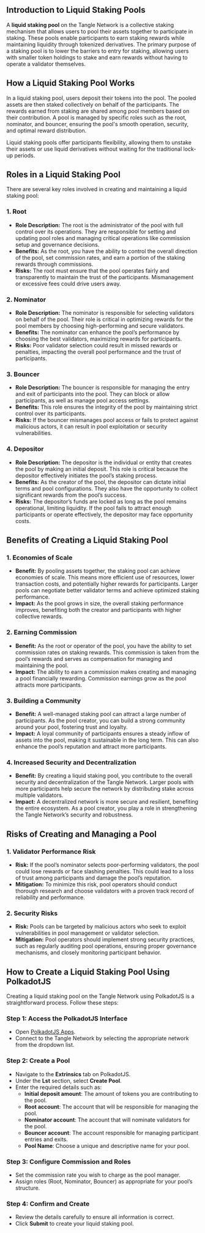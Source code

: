 ## Introduction to Liquid Staking Pools

A **liquid staking pool** on the Tangle Network is a collective staking mechanism that allows users to pool their assets together to participate in staking. These pools enable participants to earn staking rewards while maintaining liquidity through tokenized derivatives. The primary purpose of a staking pool is to lower the barriers to entry for staking, allowing users with smaller token holdings to stake and earn rewards without having to operate a validator themselves.

## How a Liquid Staking Pool Works

In a liquid staking pool, users deposit their tokens into the pool. The pooled assets are then staked collectively on behalf of the participants. The rewards earned from staking are shared among pool members based on their contribution. A pool is managed by specific roles such as the root, nominator, and bouncer, ensuring the pool's smooth operation, security, and optimal reward distribution.

Liquid staking pools offer participants flexibility, allowing them to unstake their assets or use liquid derivatives without waiting for the traditional lock-up periods.

## Roles in a Liquid Staking Pool

There are several key roles involved in creating and maintaining a liquid staking pool:

### 1. **Root**

- **Role Description:** The root is the administrator of the pool with full control over its operations. They are responsible for setting and updating pool roles and managing critical operations like commission setup and governance decisions.
- **Benefits:** As the root, you have the ability to control the overall direction of the pool, set commission rates, and earn a portion of the staking rewards through commissions.
- **Risks:** The root must ensure that the pool operates fairly and transparently to maintain the trust of the participants. Mismanagement or excessive fees could drive users away.

### 2. **Nominator**

- **Role Description:** The nominator is responsible for selecting validators on behalf of the pool. Their role is critical in optimizing rewards for the pool members by choosing high-performing and secure validators.
- **Benefits:** The nominator can enhance the pool’s performance by choosing the best validators, maximizing rewards for participants.
- **Risks:** Poor validator selection could result in missed rewards or penalties, impacting the overall pool performance and the trust of participants.

### 3. **Bouncer**

- **Role Description:** The bouncer is responsible for managing the entry and exit of participants into the pool. They can block or allow participants, as well as manage pool access settings.
- **Benefits:** This role ensures the integrity of the pool by maintaining strict control over its participants.
- **Risks:** If the bouncer mismanages pool access or fails to protect against malicious actors, it can result in pool exploitation or security vulnerabilities.

### 4. **Depositor**

- **Role Description:** The depositor is the individual or entity that creates the pool by making an initial deposit. This role is critical because the depositor effectively initiates the pool’s staking process.
- **Benefits:** As the creator of the pool, the depositor can dictate initial terms and pool configurations. They also have the opportunity to collect significant rewards from the pool’s success.
- **Risks:** The depositor’s funds are locked as long as the pool remains operational, limiting liquidity. If the pool fails to attract enough participants or operate effectively, the depositor may face opportunity costs.

## Benefits of Creating a Liquid Staking Pool

### 1. **Economies of Scale**

- **Benefit:** By pooling assets together, the staking pool can achieve economies of scale. This means more efficient use of resources, lower transaction costs, and potentially higher rewards for participants. Larger pools can negotiate better validator terms and achieve optimized staking performance.
- **Impact:** As the pool grows in size, the overall staking performance improves, benefiting both the creator and participants with higher collective rewards.

### 2. **Earning Commission**

- **Benefit:** As the root or operator of the pool, you have the ability to set commission rates on staking rewards. This commission is taken from the pool’s rewards and serves as compensation for managing and maintaining the pool.
- **Impact:** The ability to earn a commission makes creating and managing a pool financially rewarding. Commission earnings grow as the pool attracts more participants.

### 3. **Building a Community**

- **Benefit:** A well-managed staking pool can attract a large number of participants. As the pool creator, you can build a strong community around your pool, fostering trust and loyalty.
- **Impact:** A loyal community of participants ensures a steady inflow of assets into the pool, making it sustainable in the long term. This can also enhance the pool’s reputation and attract more participants.

### 4. **Increased Security and Decentralization**

- **Benefit:** By creating a liquid staking pool, you contribute to the overall security and decentralization of the Tangle Network. Larger pools with more participants help secure the network by distributing stake across multiple validators.
- **Impact:** A decentralized network is more secure and resilient, benefiting the entire ecosystem. As a pool creator, you play a role in strengthening the Tangle Network’s security and robustness.

## Risks of Creating and Managing a Pool

### 1. **Validator Performance Risk**

- **Risk:** If the pool’s nominator selects poor-performing validators, the pool could lose rewards or face slashing penalties. This could lead to a loss of trust among participants and damage the pool’s reputation.
- **Mitigation:** To minimize this risk, pool operators should conduct thorough research and choose validators with a proven track record of reliability and performance.

### 2. **Security Risks**

- **Risk:** Pools can be targeted by malicious actors who seek to exploit vulnerabilities in pool management or validator selection.
- **Mitigation:** Pool operators should implement strong security practices, such as regularly auditing pool operations, ensuring proper governance mechanisms, and closely monitoring participant behavior.

## How to Create a Liquid Staking Pool Using PolkadotJS

Creating a liquid staking pool on the Tangle Network using PolkadotJS is a straightforward process. Follow these steps:

### Step 1: Access the PolkadotJS Interface

- Open [PolkadotJS Apps](https://polkadot.js.org/apps/).
- Connect to the Tangle Network by selecting the appropriate network from the dropdown list.

### Step 2: Create a Pool

- Navigate to the **Extrinsics** tab on PolkadotJS.
- Under the **Lst** section, select **Create Pool**.
- Enter the required details such as:
  - **Initial deposit amount**: The amount of tokens you are contributing to the pool.
  - **Root account**: The account that will be responsible for managing the pool.
  - **Nominator account**: The account that will nominate validators for the pool.
  - **Bouncer account**: The account responsible for managing participant entries and exits.
  - **Pool Name**: Choose a unique and descriptive name for your pool.

### Step 3: Configure Commission and Roles

- Set the commission rate you wish to charge as the pool manager.
- Assign roles (Root, Nominator, Bouncer) as appropriate for your pool’s structure.

### Step 4: Confirm and Create

- Review the details carefully to ensure all information is correct.
- Click **Submit** to create your liquid staking pool.
